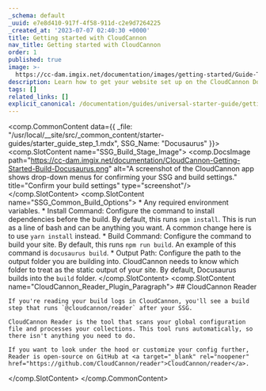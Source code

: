 ```yaml
---
_schema: default
_uuid: e7e8d410-917f-4f58-911d-c2e9d7264225
_created_at: '2023-07-07 02:40:30 +0000'
title: Getting started with CloudCannon
nav_title: Getting started with CloudCannon
order: 1
published: true
image: >-
  https://cc-dam.imgix.net/documentation/images/getting-started/Guide-Thumbnails/CloudCannon-Getting-Started-Thumbnail-Docusaurus.png
description: Learn how to get your website set up on the CloudCannon Docusaurus CMS.
tags: []
related_links: []
explicit_canonical: /documentation/guides/universal-starter-guide/getting-started/
---
```

<comp.CommonContent data={{ _file: "/usr/local/__site/src/_common_content/starter-guides/starter_guide_step_1.mdx", SSG_Name: "Docusaurus" }}>
  <comp.SlotContent name="SSG_Build_Stage_Image">
    <comp.DocsImage path="https://cc-dam.imgix.net/documentation/CloudCannon-Getting-Started-Build-Docusaurus.png" alt="A screenshot of the CloudCannon app shows drop-down menus for confirming your SSG and build settings." title="Confirm your build settings" type="screenshot"/>
  </comp.SlotContent>
  <comp.SlotContent name="SSG_Common_Build_Options">
    * Any required environment variables.
    * Install Command: Configure the command to install dependencies before the build. By default, this runs `npm install`. This is run as a line of bash and can be anything you want. A common change here is to use `yarn install` instead.
    * Build Command: Configure the command to build your site. By default, this runs `npm run build`. An example of this command is `docusaurus build`.
    * Output Path: Configure the path to the output folder you are building into. CloudCannon needs to know which folder to treat as the static output of your site. By default, Docusaurus builds into the `build` folder.
  </comp.SlotContent>
  <comp.SlotContent name="CloudCannon_Reader_Plugin_Paragraph">
    ## CloudCannon Reader

    If you're reading your build logs in CloudCannon, you'll see a build step that runs `@cloudcannon/reader` after your SSG. 

    CloudCannon Reader is the tool that scans your global configuration file and processes your collections. This tool runs automatically, so there isn't anything you need to do.

    If you want to look under the hood or customize your config further, Reader is open-source on GitHub at <a target="_blank" rel="noopener" href="https://github.com/CloudCannon/reader">CloudCannon/reader</a>.
  </comp.SlotContent>
</comp.CommonContent>